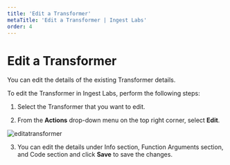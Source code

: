 ---
title: 'Edit a Transformer'
metaTitle: 'Edit a Transformer | Ingest Labs'
order: 4
--- 

# Edit a Transformer

You can edit the details of the existing Transformer details.

To edit the Transformer in Ingest Labs, perform the following steps:

1.	Select the Transformer that you want to edit.

2.	From the **Actions** drop-down menu on the top right corner, select **Edit**.

![editatransformer](/images/transformersimages/edit.png)

3.	You can edit the details under Info section, Function Arguments section, and Code section and click **Save** to save the changes.

